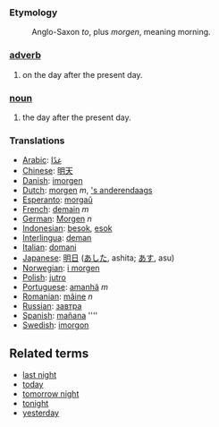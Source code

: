 ===Etymology===
:Anglo-Saxon ''to'', plus ''morgen'', meaning morning.

===[[adverb]]===
#on the day after the present day.
===[[noun]]===
#the day after the present day.

=== Translations ===
*[[Arabic]]: [[غدًا]]
*[[Chinese]]: [[明天]]
*[[Danish]]: [[imorgen]]
*[[Dutch]]: [[morgen]] ''m'', [['s anderendaags]]
*[[Esperanto]]: [[morgaŭ]]
*[[French]]: [[demain]] ''m''
*[[German]]: [[Morgen]] ''n''
*[[Indonesian]]: [[besok]], [[esok]]
*[[Interlingua]]: [[deman]]
*[[Italian]]: [[domani]]
*[[Japanese]]: [[明日]] ([[あした]], ashita; [[あす]], asu)
*[[Norwegian]]: [[i morgen]]
*[[Polish]]: [[jutro]]
*[[Portuguese]]: [[amanhã]] ''m''
*[[Romanian]]: [[mâine]] ''n''
*[[Russian]]: [[завтра]]
*[[Spanish]]: [[mañana]] ''''
*[[Swedish]]: [[imorgon]]

== Related terms ==

*[[last night]]
*[[today]]
*[[tomorrow night]]
*[[tonight]]
*[[yesterday]]